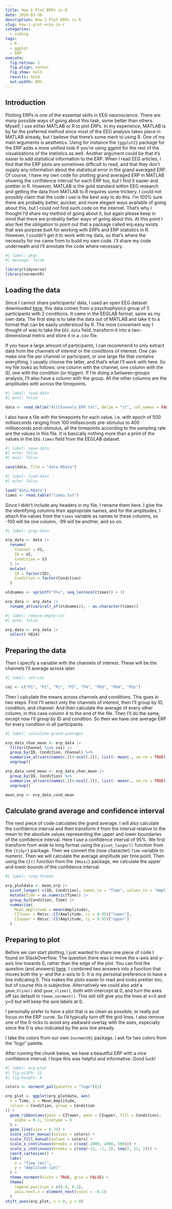 ```yaml
---
title: How I Plot ERPs in R
date: 2019-03-30
description: How I Plot ERPs in R
slug: how-i-plot-erps-in-r
categories:
  - coding
tags:
  - R
  - ggplot
  - ERP
execute:
  fig.retina: 2
  fig.align: center
  fig.show: hold
  results: hold
  out.width: 80%
---
```


## Introduction

Plotting ERPs is one of the essential skills in EEG neuroscience. There are many possible ways of going about this task, some better than others. Myself, I use either MATLAB or R to plot ERPs. In my experience, MATLAB is by far the preferred method since most of the EEG analysis takes place in MATLAB already, but I believe that there’s some merit to using R. One of my main arguments is aesthetics. Using for instance the `{ggplot2}` package for the ERP adds a more unified look if you’re using ggplot for the rest of the visualizations of the statistics as well. Another argument could be that it’s easier to add statistical information to the ERP. When I read EEG articles, I find that the ERP plots are sometimes difficult to read, and that they don’t supply any information about the statistical error in the grand averaged ERP. Of course, I have my own code for plotting grand averaged ERP in MATLAB showing the confidence interval for each ERP too, but I find it easier and prettier in R.
However, MATLAB is the gold standard within EEG research and getting the data from MATLAB to R requires some trickery. I could not possibly claim that the code I use is the best way to do this. I’m 100% sure there are probably better, quicker, and more elegant ways available of going about this, but I could not find such code on the internet. That’s why I thought I’d share my method of going about it, but again please keep in mind that there are probably better ways of going about this.
At this point I also feel the obligation to point out that a package called erp.easy exists that was purpose built for working with ERPs and ERP statistics in R. However, I couldn’t get it to work with my data, so that’s where the necessity for me came from to build my own code. I’ll share my code underneath and I’ll annotate the code where necessary.

```r
#| label: pkgs
#| message: false

library(tidyverse)
library(normentR)
```

## Loading the data

Since I cannot share participants' data, I used an open EEG dataset downloaded [here](https://sccn.ucsd.edu/~arno/fam2data/publicly_available_EEG_data.html){target="_blank"}, this data comes from a psychophysics group of 5 participants with 2 conditions. It came in the EEGLAB format, same as my own data. The first step is to take the data out of MATLAB and take it to a format that can be easily understood by R. The most convenient way I thought of was to take the `EEG.data` field, transform it into a two-dimensional metrix and store it in a .csv file.

If you have a large amount of participants, I can recommend to only extract data from the channels of interest or the conditions of interest. One can make one file per channel or participant, or one large file that contains everything. I usually choose the latter, and that's what I'll work with here. So my file looks as follows: one column with the channel, one column with the ID, one with the condition (or trigger). If I'm doing a between-groups analysis, I'll also have a column with the group. All the other columns are the amplitudes with across the timepoints.

```r
#| label: read-data
#| eval: false

data <- read_delim("AllChannels_ERP.txt", delim = "\t", col_names = FALSE)
```

I also have a file with the timepoints for each value. i.e. with epoch of 500 milliseconds ranging from 100 milliseconds pre-stimulus to 400 milliseconds post-stimulus, all the timepoints according to the sampling rate are the values in this file. It is basically nothing more than a print of the values in the `EEG.times` field from the EEGLAB dataset.

```r
#| label: save-data
#| echo: false
#| eval: false

save(data, file = "data.RData")
```

```r
#| label: load-data
#| echo: false

load("data.RData")
times <- read.table("times.txt")
```

Since I didn't include any headers in my file, I rename them here. I give the the identifying columns their appropriate names, and for the amplitudes, I attach the values from the `times` variable as names to these columns, so -100 will be one column, -99 will be another, and so on.

```r
#| label: prep-data

erp_data <- data |>
  rename(
    Channel = V1,
    ID = V2,
    Condition = V3
  ) |>
  mutate(
    ID = factor(ID),
    Condition = factor(Condition)
  )

oldnames <- sprintf("V%s", seq_len(ncol(times)) + 3)

erp_data <- erp_data |>
  rename_at(vars(all_of(oldnames)), ~ as.character(times))
```

```r
#| label: remove-empty-col
#| echo: false

erp_data <- erp_data |>
  select(-V824)
```

## Preparing the data

Then I specify a variable with the channels of interest. These will be the channels I'll average across later.

```r
#| label: set-coi

coi <- c("P1", "P2", "Pz", "P3", "P4", "PO3", "PO4", "POz")
```

Then I calculate the means across channels and conditions. This goes in two steps. First I'll select only the channels of interest, then I'll group by ID, condition, and channel. And then calculate the average of every other column, in this case column 4 to the end of the file. Then I'll do the same, except now I'll group by ID and condition. So then we have one average ERP for every condition in all participants.

```r
#| label: calculate-grand-averages

erp_data_chan_mean <- erp_data |>
  filter(Channel %in% coi) |>
  group_by(ID, Condition, Channel) %>%
  summarise_at(vars(names(.)[4:ncol(.)]), list(~ mean(., na.rm = TRUE))) |>
  ungroup()

erp_data_cond_mean <- erp_data_chan_mean |>
  group_by(ID, Condition) %>%
  summarise_at(vars(names(.)[4:ncol(.)]), list(~ mean(., na.rm = TRUE))) |>
  ungroup()

mean_erp <- erp_data_cond_mean
```

## Calculate grand average and confidence interval

The next piece of code calculates the grand average. I will also calculate the confidence interval and then transform it from the interval relative to the mean to the absolute values representing the upper and lower boundaries of the confidence interval. Here I use a confidence interval of 95%. We first transform from wide to long format using the `pivot_longer()` function from the `{tidyr}` package. Then we convert the (now character) `Time` variable to numeric. Then we will calculate the average amplitude per time point. Then using the `CI()` function from the `{Rmisc}` package, we calculate the upper and lower bounds of the confidence interval.

```r
#| label: long-format

erp_plotdata <- mean_erp |>
  pivot_longer(-c(ID, Condition), names_to = "Time", values_to = "Amplitude") |>
  mutate(Time = as.numeric(Time)) |>
  group_by(Condition, Time) |>
  summarise(
    Mean_Amplitude = mean(Amplitude),
    CIlower = Rmisc::CI(Amplitude, ci = 0.95)["lower"],
    CIupper = Rmisc::CI(Amplitude, ci = 0.95)["upper"]
  )
```

## Preparing to plot
Before we can start plotting, I just wanted to share one piece of code I found on StackOverflow. The question there was to move the x-axis and y-axis line towards 0, rather than the edge of the plot. You can find the question (and answers) [here](https://stackoverflow.com/questions/39071002/moving-x-or-y-axis-together-with-tick-labels-to-the-middle-of-a-single-ggplot-n){target="_blank"}. I combined two answers into a function that moves both the y- and the x-axis to 0. It is my personal preference to have a line indicating 0. This makes the plots easier to read and looks prettier too, but of course this is subjective. Alternatively we could also add a `geom_hline()` and `geom_vline()`, both with intercept at 0, and turn the axes off (as default in `theme_norment()`. This will still give you the lines at x=0 and y=0 but will keep the axis labels at 0.

I personally prefer to have a plot that is as clean as possible, to really put focus on the ERP curve. So I’d typically turn off the grid lines. I also remove one of the 0-ticks to avoid any awkward overlay with the axes, especially since the 0 is also indicated by the axis line already. 

I take the colors from our own  `{normentR}` package. I ask for two colors from the "logo" palette. 

After running the chunk below, we have a beautiful ERP with a nice confidence interval. I hope this was helpful and informative. Good luck!

```r
#| label: erp-plot
#| fig-width: 12
#| fig-height: 6

colors <- norment_pal(palette = "logo")(2)

erp_plot <- ggplot(erp_plotdata, aes(
  x = Time, y = Mean_Amplitude,
  colour = Condition, group = Condition
)) +
  geom_ribbon(aes(ymin = CIlower, ymax = CIupper, fill = Condition),
    alpha = 0.1, linetype = 0
  ) +
  geom_line(size = 0.75) +
  scale_color_manual(values = colors) +
  scale_fill_manual(values = colors) +
  scale_x_continuous(breaks = c(seq(-2000, 2000, 500))) +
  scale_y_continuous(breaks = c(seq(-12, -1, 2), seq(2, 12, 2))) +
  coord_cartesian() +
  labs(
    x = "Time (ms)",
    y = "Amplitude (µV)"
  ) +
  theme_norment(ticks = TRUE, grid = FALSE) +
  theme(
    legend.position = c(0.9, 0.1),
    axis.text.x = element_text(vjust = -0.1)
  )
shift_axes(erp_plot, x = 0, y = 0)
```
